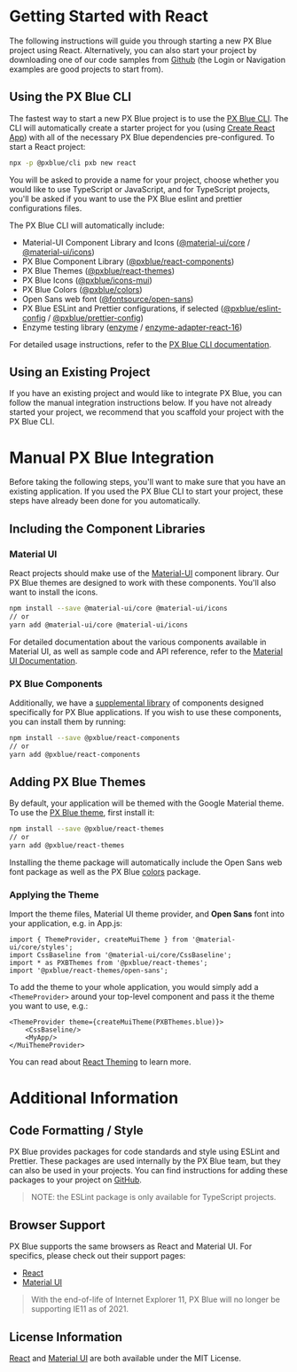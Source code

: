 
<!-- KEYWORDS: react web framework guide tutorial -->

# Getting Started with React

The following instructions will guide you through starting a new PX Blue project using React. Alternatively, you can also start your project by downloading one of our code samples from [Github](https://github.com/pxblue) (the Login or Navigation examples are good projects to start from).

## Using the PX Blue CLI

The fastest way to start a new PX Blue project is to use the [PX Blue CLI](/development/cli). The CLI will automatically create a starter project for you (using [Create React App](https://github.com/facebookincubator/create-react-app)) with all of the necessary PX Blue dependencies pre-configured. To start a React project:

```sh
npx -p @pxblue/cli pxb new react
```

You will be asked to provide a name for your project, choose whether you would like to use TypeScript or JavaScript, and for TypeScript projects, you'll be asked if you want to use the PX Blue eslint and prettier configurations files.

The PX Blue CLI will automatically include:

-   Material-UI Component Library and Icons ([@material-ui/core](https://www.npmjs.com/package/@material-ui/core) / [@material-ui/icons](https://www.npmjs.com/package/@material-ui/icons))
-   PX Blue Component Library ([@pxblue/react-components](https://www.npmjs.com/package/@pxblue/react-components))
-   PX Blue Themes ([@pxblue/react-themes](https://www.npmjs.com/package/@pxblue/react-themes))
-   PX Blue Icons ([@pxblue/icons-mui](https://www.npmjs.com/package/@pxblue/icons-mui))
-   PX Blue Colors ([@pxblue/colors](https://www.npmjs.com/package/@pxblue/colors))
-   Open Sans web font ([@fontsource/open-sans](https://www.npmjs.com/package/@fontsource/open-sans))
-   PX Blue ESLint and Prettier configurations, if selected ([@pxblue/eslint-config](https://www.npmjs.com/package/@pxblue/eslint-config) / [@pxblue/prettier-config](https://www.npmjs.com/package/@pxblue/prettier-config))
-   Enzyme testing library ([enzyme](https://www.npmjs.com/package/enzyme) / [enzyme-adapter-react-16](https://www.npmjs.com/package/enzyme-adapter-react-16))

For detailed usage instructions, refer to the [PX Blue CLI documentation](https://www.npmjs.com/package/@pxblue/cli).

## Using an Existing Project

If you have an existing project and would like to integrate PX Blue, you can follow the manual integration instructions below. If you have not already started your project, we recommend that you scaffold your project with the PX Blue CLI.

<Divider />

# Manual PX Blue Integration

Before taking the following steps, you'll want to make sure that you have an existing application. If you used the PX Blue CLI to start your project, these steps have already been done for you automatically.

## Including the Component Libraries

### Material UI

React projects should make use of the [Material-UI](https://material-ui.com/) component library. Our PX Blue themes are designed to work with these components. You'll also want to install the icons.

```sh
npm install --save @material-ui/core @material-ui/icons
// or
yarn add @material-ui/core @material-ui/icons
```

For detailed documentation about the various components available in Material UI, as well as sample code and API reference, refer to the [Material UI Documentation](https://material-ui.com/).

### PX Blue Components

Additionally, we have a [supplemental library](https://github.com/pxblue/react-component-library/tree/dev) of components designed specifically for PX Blue applications. If you wish to use these components, you can install them by running:

```sh
npm install --save @pxblue/react-components
// or
yarn add @pxblue/react-components
```

## Adding PX Blue Themes

By default, your application will be themed with the Google Material theme. To use the [PX Blue theme](https://www.npmjs.com/package/@pxblue/react-themes), first install it:

```sh
npm install --save @pxblue/react-themes
// or
yarn add @pxblue/react-themes
```

Installing the theme package will automatically include the Open Sans web font package as well as the PX Blue [colors](https://www.npmjs.com/package/@pxblue/colors) package.

### Applying the Theme

Import the theme files, Material UI theme provider, and **Open Sans** font into your application, e.g. in App.js:

```tsx
import { ThemeProvider, createMuiTheme } from '@material-ui/core/styles';
import CssBaseline from '@material-ui/core/CssBaseline';
import * as PXBThemes from '@pxblue/react-themes';
import '@pxblue/react-themes/open-sans';
```

To add the theme to your whole application, you would simply add a `<ThemeProvider>` around your top-level component and pass it the theme you want to use, e.g.:

```tsx
<ThemeProvider theme={createMuiTheme(PXBThemes.blue)}>
    <CssBaseline/>
    <MyApp/>
</MuiThemeProvider>
```

You can read about [React Theming](https://material-ui.com/customization/theming/) to learn more.

<Divider />

# Additional Information

## Code Formatting / Style

PX Blue provides packages for code standards and style using ESLint and Prettier. These packages are used internally by the PX Blue team, but they can also be used in your projects. You can find instructions for adding these packages to your project on [GitHub](https://github.com/pxblue/code-standards).

> NOTE: the ESLint package is only available for TypeScript projects.

## Browser Support

PX Blue supports the same browsers as React and Material UI. For specifics, please check out their support pages:

-   [React](https://facebook.github.io/create-react-app/docs/supported-browsers-features)
-   [Material UI](https://material-ui.com/getting-started/supported-platforms/)

> With the end-of-life of Internet Explorer 11, PX Blue will no longer be supporting IE11 as of 2021.

## License Information

[React](https://github.com/facebook/react/blob/master/LICENSE) and [Material UI](https://github.com/mui-org/material-ui/blob/master/LICENSE) are both available under the MIT License.
